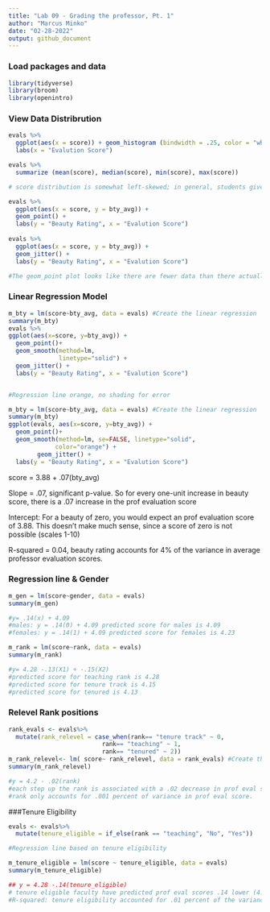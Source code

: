 ```yaml
---
title: "Lab 09 - Grading the professor, Pt. 1"
author: "Marcus Minko"
date: "02-28-2022"
output: github_document
---
```


### Load packages and data

```r
library(tidyverse) 
library(broom)
library(openintro)
```

### View Data Distribrution

```r

evals %>% 
  ggplot(aes(x = score)) + geom_histogram (bindwidth = .25, color = "white", fill = "navy") +
  labs(x = "Evalution Score")

evals %>% 
  summarize (mean(score), median(score), min(score), max(score))

# score distribution is somewhat left-skewed; in general, students give pretty scores

evals %>% 
  ggplot(aes(x = score, y = bty_avg)) + 
  geom_point() + 
  labs(y = "Beauty Rating", x = "Evalution Score")
         
evals %>% 
  ggplot(aes(x = score, y = bty_avg)) + 
  geom_jitter() +
  labs(y = "Beauty Rating", x = "Evalution Score")

#The geom_point plot looks like there are fewer data than there actually is

```

### Linear Regression Model

```r

m_bty = lm(score~bty_avg, data = evals) #Create the linear regression
summary(m_bty)
evals %>% 
ggplot(aes(x=score, y=bty_avg)) + 
  geom_point()+
  geom_smooth(method=lm, 
              linetype="solid") +
  geom_jitter() +
  labs(y = "Beauty Rating", x = "Evalution Score")


#Regression line orange, no shading for error

m_bty = lm(score~bty_avg, data = evals) #Create the linear regression
summary(m_bty)
ggplot(evals, aes(x=score, y=bty_avg)) + 
  geom_point()+
  geom_smooth(method=lm, se=FALSE, linetype="solid",
             color="orange") +
        geom_jitter() +
  labs(y = "Beauty Rating", x = "Evalution Score")

```
score = 3.88 + .07(bty_avg)

Slope = .07, significant p-value. So for every one-unit increase in beauty score, there is a .07 increase in the prof evaluation score

Intercept: For a beauty of zero, you would expect an prof evaluation score of 3.88. This doesn't make much sense, since a score of zero is not possible (scales 1-10)

R-squared = 0.04, beauty rating accounts for 4% of the variance in average professor evaluation scores.

### Regression line & Gender

```r

m_gen = lm(score~gender, data = evals)
summary(m_gen)

#y= .14(x) + 4.09 
#males: y = .14(0) + 4.09 predicted score for males is 4.09
#females: y = .14(1) + 4.09 predicted score for females is 4.23

m_rank = lm(score~rank, data = evals)
summary(m_rank)

#y= 4.28 -.13(X1) + -.15(X2)
#predicted score for teaching rank is 4.28
#predicted score for tenure track is 4.15
#predicted score for tenured is 4.13
```

### Relevel Rank positions
```r

rank_evals <- evals%>%
  mutate(rank_relevel = case_when(rank== "tenure track" ~ 0,
                          rank== "teaching" ~ 1,
                          rank== "tenured" ~ 2))
m_rank_relevel<- lm( score~ rank_relevel, data = rank_evals) #Create the linear regression
summary(m_rank_relevel)

#y = 4.2 - .02(rank)
#each step up the rank is associated with a .02 decrease in prof eval score (non-significant)
#rank only accounts for .001 percent of variance in prof eval score.
```

###Tenure Eligibility
``` r
evals <- evals%>% 
  mutate(tenure_eligible = if_else(rank == "teaching", "No", "Yes"))

#Regression line based on tenure eligibility

m_tenure_eligible = lm(score ~ tenure_eligible, data = evals) 
summary(m_tenure_eligible)

## y = 4.28 -.14(tenure_eligible)
# tenure eligible faculty have predicted prof eval scores .14 lower (4.14) than non-tenure eligible faculty (4.28)
#R-squared: tenure eligibility accounted for .01 percent of the variance in prof evaluation score
```

